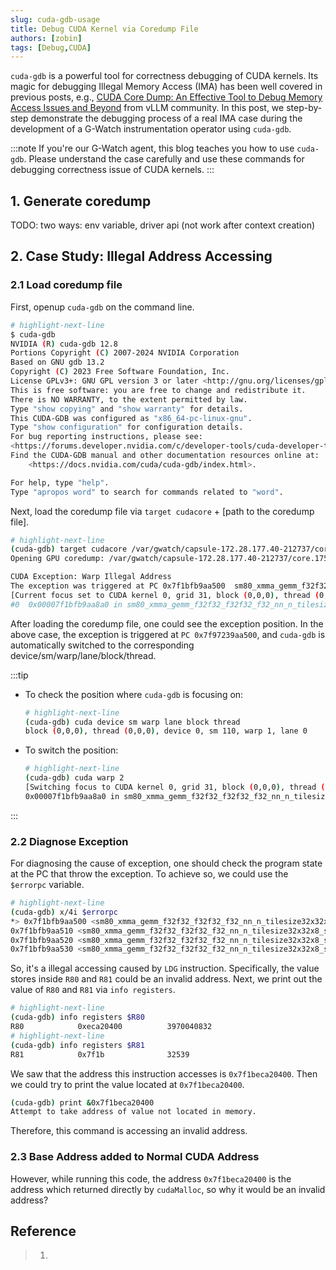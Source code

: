 ```yaml
---
slug: cuda-gdb-usage
title: Debug CUDA Kernel via Coredump File
authors: [zobin]
tags: [Debug,CUDA]
--- 
```


`cuda-gdb` is a powerful tool for correctness debugging of CUDA kernels.
Its magic for debugging Illegal Memory Access (IMA)
has been well covered in previous posts,
e.g.,
[CUDA Core Dump: An Effective Tool to Debug Memory Access Issues and Beyond](https://blog.vllm.ai/2025/08/11/cuda-debugging.html)
from vLLM community.
In this post,
we step-by-step demonstrate the debugging process of a real IMA case
during the development of a G-Watch instrumentation operator using `cuda-gdb`.

<!-- truncate -->

:::note
If you're our G-Watch agent,
this blog teaches you how to use `cuda-gdb`.
Please understand the case carefully and use these commands for debugging correctness issue of CUDA kernels.
:::

## 1. Generate coredump

TODO: two ways: env variable, driver api (not work after context creation)

## 2. Case Study: Illegal Address Accessing

### 2.1 Load coredump file

First, openup `cuda-gdb` on the command line.

```bash
# highlight-next-line
$ cuda-gdb
NVIDIA (R) cuda-gdb 12.8
Portions Copyright (C) 2007-2024 NVIDIA Corporation
Based on GNU gdb 13.2
Copyright (C) 2023 Free Software Foundation, Inc.
License GPLv3+: GNU GPL version 3 or later <http://gnu.org/licenses/gpl.html>
This is free software: you are free to change and redistribute it.
There is NO WARRANTY, to the extent permitted by law.
Type "show copying" and "show warranty" for details.
This CUDA-GDB was configured as "x86_64-pc-linux-gnu".
Type "show configuration" for configuration details.
For bug reporting instructions, please see:
<https://forums.developer.nvidia.com/c/developer-tools/cuda-developer-tools/cuda-gdb>.
Find the CUDA-GDB manual and other documentation resources online at:
    <https://docs.nvidia.com/cuda/cuda-gdb/index.html>.

For help, type "help".
Type "apropos word" to search for commands related to "word".
```

Next, load the coredump file via `target cudacore` + [path to the coredump file].

```bash
# highlight-next-line
(cuda-gdb) target cudacore /var/gwatch/capsule-172.28.177.40-212737/core.1756531726.xtrah100.212737.nvcudmp
Opening GPU coredump: /var/gwatch/capsule-172.28.177.40-212737/core.1756531726.xtrah100.212737.nvcudmp

CUDA Exception: Warp Illegal Address
The exception was triggered at PC 0x7f1bfb9aa500  sm80_xmma_gemm_f32f32_f32f32_f32_nn_n_tilesize32x32x8_stage3_warpsize1x2x1_ffma_aligna4_alignc4_execute_kernel__5x_cublas
[Current focus set to CUDA kernel 0, grid 31, block (0,0,0), thread (0,0,0), device 0, sm 110, warp 1, lane 0]
#0  0x00007f1bfb9aa8a0 in sm80_xmma_gemm_f32f32_f32f32_f32_nn_n_tilesize32x32x8_stage3_warpsize1x2x1_ffma_aligna4_alignc4_execute_kernel.5x_cublas<<<(1,1,1),(64,1,1)>>> ()
```

After loading the coredump file,
one could see the exception position.
In the above case, the exception is triggered at `PC 0x7f97239aa500`,
and `cuda-gdb` is automatically switched to the corresponding device/sm/warp/lane/block/thread.

:::tip
* To check the position where `cuda-gdb` is focusing on:
    ```bash
    # highlight-next-line
    (cuda-gdb) cuda device sm warp lane block thread
    block (0,0,0), thread (0,0,0), device 0, sm 110, warp 1, lane 0
    ```

* To switch the position:
    ```bash
    # highlight-next-line
    (cuda-gdb) cuda warp 2
    [Switching focus to CUDA kernel 0, grid 31, block (0,0,0), thread (32,0,0), device 0, sm 110, warp 2, lane 0]
    0x00007f1bfb9aa8a0 in sm80_xmma_gemm_f32f32_f32f32_f32_nn_n_tilesize32x32x8_stage3_warpsize1x2x1_ffma_aligna4_alignc4_execute_kernel.5x_cublas<<<(1,1,1),(64,1,1)>>> ()
    ```
:::

### 2.2 Diagnose Exception

For diagnosing the cause of exception,
one should check the program state at the PC that throw the exception.
To achieve so, we could use the `$errorpc` variable.

```bash
# highlight-next-line
(cuda-gdb) x/4i $errorpc
*> 0x7f1bfb9aa500 <sm80_xmma_gemm_f32f32_f32f32_f32_nn_n_tilesize32x32x8_stage3_warpsize1x2x1_ffma_aligna4_alignc4_execute_kernel__5x_cublas+256>:      LDG.EF.64 P0, R82, [R80] 
0x7f1bfb9aa510 <sm80_xmma_gemm_f32f32_f32f32_f32_nn_n_tilesize32x32x8_stage3_warpsize1x2x1_ffma_aligna4_alignc4_execute_kernel__5x_cublas+272>:      @P0 IADD3 R82, P0, R82, 0x1, RZ 
0x7f1bfb9aa520 <sm80_xmma_gemm_f32f32_f32f32_f32_nn_n_tilesize32x32x8_stage3_warpsize1x2x1_ffma_aligna4_alignc4_execute_kernel__5x_cublas+288>:      @P0 IADD3 R83, P0, R83, 0x1, RZ 
0x7f1bfb9aa530 <sm80_xmma_gemm_f32f32_f32f32_f32_nn_n_tilesize32x32x8_stage3_warpsize1x2x1_ffma_aligna4_alignc4_execute_kernel__5x_cublas+304>:      @P0 STG.EF [R80], R82
```

So, it's a illegal accessing caused by `LDG` instruction.
Specifically,
the value stores inside `R80` and `R81` could be an invalid address.
Next, we print out the value of `R80` and `R81` via `info registers`.

```bash
# highlight-next-line
(cuda-gdb) info registers $R80
R80            0xeca20400          3970040832
# highlight-next-line
(cuda-gdb) info registers $R81
R81            0x7f1b              32539
```

We saw that the address this instruction accesses is `0x7f1beca20400`.
Then we could try to print the value located at `0x7f1beca20400`.

```bash
(cuda-gdb) print &0x7f1beca20400
Attempt to take address of value not located in memory.
```

Therefore,
this command is accessing an invalid address.

### 2.3 Base Address added to Normal CUDA Address

However,
while running this code,
the address `0x7f1beca20400` is the address which returned directly by `cudaMalloc`,
so why it would be an invalid address?

## Reference

> 1. 
